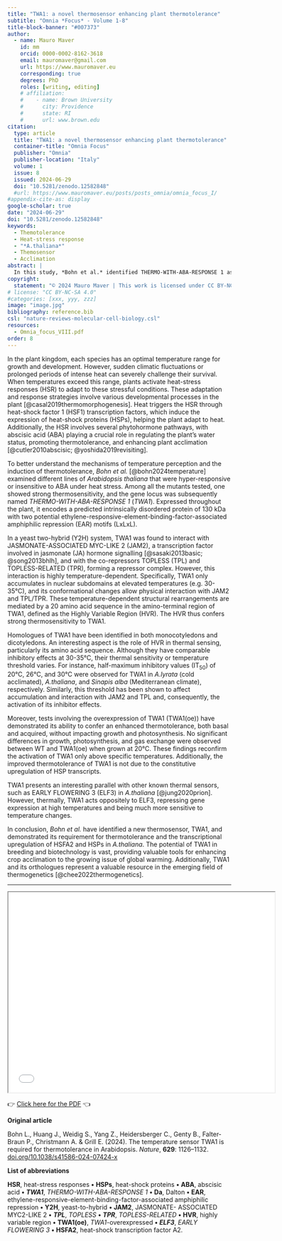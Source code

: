 ```yaml
---
title: "TWA1: a novel thermosensor enhancing plant thermotolerance"
subtitle: "Omnia *Focus* - Volume 1-8"
title-block-banner: "#007373"
author:
  - name: Mauro Maver
    id: mm
    orcid: 0000-0002-8162-3618
    email: mauromaver@gmail.com
    url: https://www.mauromaver.eu
    corresponding: true
    degrees: PhD
    roles: [writing, editing]
    # affiliation: 
    #    - name: Brown University
    #      city: Providence
    #      state: RI
    #      url: www.brown.edu
citation:
  type: article
  title: "TWA1: a novel thermosensor enhancing plant thermotolerance"
  container-title: "Omnia Focus"
  publisher: "Omnia"
  publisher-location: "Italy"
  volume: 1
  issue: 8
  issued: 2024-06-29
  doi: "10.5281/zenodo.12582848"
  #url: https://www.mauromaver.eu/posts/posts_omnia/omnia_focus_I/
#appendix-cite-as: display
google-scholar: true
date: "2024-06-29"
doi: "10.5281/zenodo.12582848"
keywords:
  - Themotolerance
  - Heat-stress response
  - "*A.thaliana*"
  - Themosensor
  - Acclimation
abstract: |
  In this study, *Bohn et al.* identified THERMO-WITH-ABA-RESPONSE 1 as a novel thermosensor in *A.thaliana*. This sensor is crucial for thermotolerance and heat-stress response as it interacts with key transcription factors and co-repressors in a temperature-dependent mechanism. This discovery has the potential to significantly improve crop acclimation to global warming through biotechnological applications.
copyright:
  statement: "© 2024 Mauro Maver | This work is licensed under CC BY-NC-SA 4.0"
# license: "CC BY-NC-SA 4.0"
#categories: [xxx, yyy, zzz]
image: "image.jpg"
bibliography: reference.bib
csl: "nature-reviews-molecular-cell-biology.csl"
resources: 
  - Omnia_focus_VIII.pdf
order: 8
---
```


::: drop-cap
In the plant kingdom, each species has an optimal temperature range for growth and development. However, sudden climatic fluctuations or prolonged periods of intense heat can severely challenge their survival. When temperatures exceed this range, plants activate heat-stress responses (HSR) to adapt to these stressful conditions. These adaptation and response strategies involve various developmental processes in the plant [@casal2019thermomorphogenesis]. Heat triggers the HSR through heat-shock factor 1 (HSF1) transcription factors, which induce the expression of heat-shock proteins (HSPs), helping the plant adapt to heat. Additionally, the HSR involves several phytohormone pathways, with abscisic acid (ABA) playing a crucial role in regulating the plant's water status, promoting thermotolerance, and enhancing plant acclimation [@cutler2010abscisic; @yoshida2019revisiting].
:::

To better understand the mechanisms of temperature perception and the induction of thermotolerance, *Bohn et al.* [@bohn2024temperature] examined different lines of *Arabidopsis thaliana* that were hyper-responsive or insensitive to ABA under heat stress. Among all the mutants tested, one showed strong thermosensitivity, and the gene locus was subsequently named *THERMO-WITH-ABA-RESPONSE 1* (*TWA1*). Expressed throughout the plant, it encodes a predicted intrinsically disordered protein of 130 kDa with two potential ethylene-responsive-element-binding-factor-associated amphiphilic repression (EAR) motifs (LxLxL).

In a yeast two-hybrid (Y2H) system, TWA1 was found to interact with JASMONATE-ASSOCIATED MYC-LIKE 2 (JAM2), a transcription factor involved in jasmonate (JA) hormone signalling [@sasaki2013basic; @song2013bhlh], and with the co-repressors TOPLESS (TPL) and TOPLESS-RELATED (TPR), forming a repressor complex. However, this interaction is highly temperature-dependent. Specifically, TWA1 only accumulates in nuclear subdomains at elevated temperatures (e.g. 30-35°C), and its conformational changes allow physical interaction with JAM2 and TPL/TPR. These temperature-dependent structural rearrangements are mediated by a 20 amino acid sequence in the amino-terminal region of TWA1, defined as the Highly Variable Region (HVR). The HVR thus confers strong thermosensitivity to TWA1.

Homologues of TWA1 have been identified in both monocotyledons and dicotyledons. An interesting aspect is the role of HVR in thermal sensing, particularly its amino acid sequence. Although they have comparable inhibitory effects at 30-35°C, their thermal sensitivity or temperature threshold varies. For instance, half-maximum inhibitory values (IT<sub>50</sub>) of 20°C, 26°C, and 30°C were observed for TWA1 in *A.lyrata* (cold acclimated), *A.thaliana*, and *Sinapis alba* (Mediterranean climate), respectively. Similarly, this threshold has been shown to affect accumulation and interaction with JAM2 and TPL and, consequently, the activation of its inhibitor effects.

Moreover, tests involving the overexpression of TWA1 (TWA1(oe)) have demonstrated its ability to confer an enhanced thermotolerance, both basal and acquired, without impacting growth and photosynthesis. No significant differences in growth, photosynthesis, and gas exchange were observed between WT and TWA1(oe) when grown at 20°C. These findings reconfirm the activation of TWA1 only above specific temperatures. Additionally, the improved thermotolerance of TWA1 is not due to the constitutive upregulation of HSP transcripts.

TWA1 presents an interesting parallel with other known thermal sensors, such as EARLY FLOWERING 3 (ELF3) in *A.thaliana* [@jung2020prion]. However, thermally, TWA1 acts oppositely to ELF3, repressing gene expression at high temperatures and being much more sensitive to temperature changes.

In conclusion, *Bohn et al.* have identified a new thermosensor, TWA1, and demonstrated its requirement for thermotolerance and the transcriptional upregulation of HSFA2 and HSPs in *A.thaliana*. The potential of TWA1 in breeding and biotechnology is vast, providing valuable tools for enhancing crop acclimation to the growing issue of global warming. Additionally, TWA1 and its orthologues represent a valuable resource in the emerging field of thermogenetics [@chee2022thermogenetics].

------------------------------------------------------------------------

::: {style="text-align: center"}
<iframe width="600" height="450" src="Omnia_focus_VIII.pdf">

</iframe>
:::

::: PDF
👉 [Click here for the PDF](Omnia_focus_VIII.pdf "Here you can download the PDF version") 👈
:::

::: {.callout-note appearance="minimal"}
**Original article**

Bohn L., Huang J., Weidig S., Yang Z., Heidersberger C., Genty B., Falter-Braun P., Christmann A. & Grill E. (2024). The temperature sensor TWA1 is required for thermotolerance in Arabidopsis. *Nature*, **629**: 1126–1132. [doi.org/10.1038/s41586-024-07424-x](https://doi.org/10.1038/s41586-024-07424-x)

**List of abbreviations**

**HSR**, heat-stress responses **•** **HSPs**, heat-shock proteins **•** **ABA**, abscisic acid **•** ***TWA1***, *THERMO-WITH-ABA-RESPONSE 1* **•** **Da**, Dalton **•** **EAR**, ethylene-responsive-element-binding-factor-associated amphiphilic repression **•** **Y2H**, yeast-to-hybrid **•** **JAM2**, JASMONATE- ASSOCIATED MYC2-LIKE 2 **•** ***TPL***, *TOPLESS* **•** ***TPR***, *TOPLESS-RELATED* **•** **HVR**, highly variable region **•** **TWA1(oe)**, *TWA1*-overexpressed **•** ***ELF3***, *EARLY FLOWERING 3* **•** **HSFA2**, heat-shock transcription factor A2.
:::
